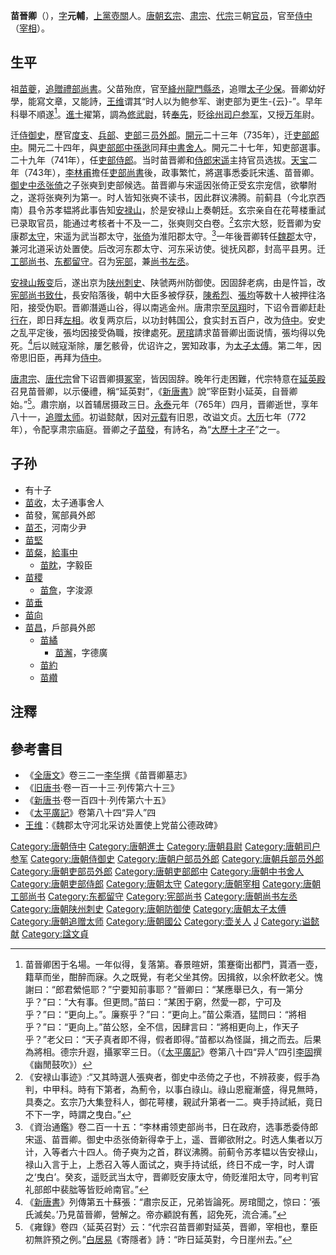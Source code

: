 '''苗晉卿'''（{{bd|685年||765年|catIdx=M苗}}），[[表字|字]]'''元輔'''，[[上党郡|上黨]][[壶关县|壺關]]人。[[唐朝|唐朝]][[唐玄宗|玄宗]]、[[唐肃宗|肃宗]]、[[唐代宗|代宗]]三朝[[官员|官员]]，官至[[侍中|侍中]]（[[宰相|宰相]]）。

== 生平 ==

祖[[苗夔|苗夔]]，[[追贈|追贈]][[禮部尚書|禮部尚書]]。父苗殆庶，官至[[絳州|絳州]][[禹门口|龍門]][[縣丞|縣丞]]，追赠[[太子少保|太子少保]]。晉卿幼好學，能寫文章，又能詩，[[王维|王维]]谓其“时人以为鲍参军、谢吏部为更生-{云}-”。早年科舉不順遂<ref>苗晉卿困于名場。一年似得，复落第。春景暄妍，策蹇衛出都門，貰酒一壺，籍草而坐，酣醉而寐。久之既覺，有老父坐其傍。因揖敘，以余杯飲老父。愧謝曰：“郎君縈悒耶？”宁要知前事耶？”晉卿曰：“某應舉已久，有一第分乎？”曰：“大有事。但更問。”苗曰：“某困于窮，然愛一郡，宁可及乎？”曰：“更向上。”。廉察乎？”曰：“更向上。”苗公乘酒，猛問曰：“將相乎？”曰：“更向上。”苗公怒，全不信，因肆言曰：“將相更向上，作天子乎？”老父曰：“天子真者即不得，假者即得。”苗都以為怪誕，揖之而去。后果為將相。德宗升遐，攝冢宰三日。（《[[太平廣記|太平廣記]]》卷第八十四“异人”四引[[李固|李固]]撰《幽閒鼓吹》）</ref>。[[進士|進士]]擢第，調為[[修武县|修武]][[县尉|尉]]，转[[奉先县|奉先]]，贬[[徐州_(刘宋)|徐州]][[司户参军|司户参军]]，又授[[万年县_(北周)|万年]]尉。

迁[[侍御史|侍御史]]，歷官[[度支|度支]]、[[兵部|兵部]]、[[吏部|吏部]]三[[员外郎|员外郎]]。[[開元|開元]]二十三年（735年），迁[[吏部郎中|吏部郎中]]。開元二十四年，與[[吏部|吏部]][[郎中|郎中]][[孫逖|孫逖]]同拜[[中書舍人|中書舍人]]。開元二十七年，知吏部選事。二十九年（741年），任[[吏部侍郎|吏部侍郎]]。当时苗晋卿和[[侍郎|侍郎]][[宋遥|宋遥]]主持官员选拔。[[天宝_(唐朝)|天宝]]二年（743年），[[李林甫|李林甫]]擔任[[吏部尚書|吏部尚書]]後，政事繁忙，將選事悉委託宋遙、苗晉卿。[[御史中丞|御史中丞]][[张倚|张倚]]之子张奭到吏部候选。苗晋卿与宋遥因张倚正受玄宗宠信，欲攀附之，遂将张奭列为第一。时人皆知张奭不读书，因此群议沸腾。前蓟县（今北京西南）县令苏孝韫將此事告知[[安禄山|安禄山]]，於是安禄山上奏朝廷。玄宗亲自在花萼楼重試已录取官员，能通过考核者十不及一二，张奭则交白卷。<ref>《安禄山事迹》:“又其時選人張奭者，御史中丞倚之子也，不辨菽麥，假手為判，中甲科。時有下第者，為薊令，以事白祿山。祿山恩寵漸盛，得見無時，具奏之。玄宗乃大集登科人，御花萼樓，親試升第者一二。奭手持試紙，竟日不下一字，時謂之曳白。”</ref>玄宗大怒，贬晋卿为安康郡[[太守|太守]]，宋遥为武当郡太守，[[张倚|张倚]]为淮阳郡太守。<ref>《資治通鑑》卷二百一十五：“李林甫领吏部尚书，日在政府，选事悉委侍郎宋遥、苗晋卿。御史中丞张倚新得幸于上，遥、晋卿欲附之。时选人集者以万计，入等者六十四人。倚子奭为之首，群议沸腾。前蓟令苏孝韫以告安禄山，禄山入言于上，上悉召入等人面试之，奭手持试纸，终日不成一字，时人谓之‘曳白’。癸亥，遥贬武当太守，晋卿贬安康太守，倚贬淮阳太守，同考判官礼部郎中裴朏等皆贬岭南官。”</ref>一年後晋卿转任[[魏郡|魏郡]]太守，兼河北道采访处置使。后改河东郡太守、河东采访使。徙抚风郡，封高平县男。迁[[工部尚书|工部尚书]]、[[东都留守|东都留守]]。召为[[宪部|宪部]]，兼[[尚书左丞|尚书左丞]]。

[[安史之亂|安禄山叛变]]后，遂出京为[[陕州|陕州]][[刺史|刺史]]、陕虢两州防御使。因固辞老病，由是忤旨，改[[宪部尚书|宪部尚书]][[致仕|致仕]]，長安陷落後，朝中大臣多被俘获，[[陳希烈|陳希烈]]、[[張均|張均]]等数十人被押往洛阳，接受伪职。晋卿潛遁山谷，得以南逃金州。唐肃宗至[[凤翔府|凤翔]]时，下诏令晋卿赶赴[[行在|行在]]，即日拜[[左相|左相]]。收复两京后，以功封韩国公，食实封五百户，改为[[侍中|侍中]]。安史之乱平定後，張均因接受偽職，按律處死。[[房琯|房琯]]請求苗晉卿出面说情，張均得以免死。<ref>《[[新唐書|新唐書]]》列傳第五十蘇張：“肅宗反正，兄弟皆論死。房琯聞之，惊曰：‘張氏滅矣。’乃見苗晉卿，營解之。帝亦顧說有舊，詔免死，流合浦。”</ref>后以贼寇渐除，屢乞骸骨，优诏许之，罢知政事，为[[太子太傅|太子太傅]]。第二年，因帝思旧臣，再拜为[[侍中|侍中]]。

[[唐肃宗|唐肃宗]]、[[唐代宗|唐代宗]]曾下诏晋卿摄[[冢宰|冢宰]]，皆因固辞。晚年行走困難，代宗特意在[[延英殿|延英殿]]召見苗晉卿，以示優禮，稱“延英對”，《[[新唐書|新唐書]]》說“宰臣對小延英，自晉卿始。”<ref>《雍錄》卷四〈延英召對〉云：“代宗召苗晋卿對延英，晋卿，宰相也，羣臣初無許預之例。”[[白居易|白居易]]《寄隱者》詩：“昨日延英對，今日崖州去。”</ref>。肅宗崩，以首辅居摄政三日。[[永泰_(唐朝)|永泰]]元年（765年）四月，晋卿逝世，享年八十一，[[追赠|追赠]][[太师|太师]]。初谥懿献，因对[[元载|元载]]有旧恩，改谥文贞。[[大曆|大历]]七年（772年），令配享肃宗庙庭。晉卿之子[[苗發|苗發]]，有詩名，為“[[大歷十才子|大歷十才子]]”之一。

==子孙==
*有十子
*[[苗收|苗收]]，太子通事舍人
*苗發，駕部員外郎
*[[苗丕|苗丕]]，河南少尹
*[[苗堅|苗堅]]
*[[苗粲|苗粲]]，[[給事中|給事中]]
**[[苗眈|苗眈]]，字毅臣
*[[苗稷|苗稷]]
**[[苗詹|苗詹]]，字浚源
*[[苗垂|苗垂]]
*[[苗向|苗向]]
*[[苗昌|苗昌]]，戶部員外郎
**[[苗繘|苗繘]]
***[[苗澥|苗澥]]，字德廣
**[[苗約|苗約]]
**[[苗纘|苗纘]]

==注釋==
<div class="references-small">
<references />
</div>

==參考書目==
*《[[全唐文|全唐文]]》卷三二一[[李华|李华]]撰《苗晋卿墓志》
*《[[旧唐书|旧唐书]]·卷一百一十三·列传第六十三》
*《[[新唐书|新唐书]]·卷一百四十·列传第六十五》
*《[[太平廣記|太平廣記]]》卷第八十四“异人”四
* [[王维|王维]]：《魏郡太守河北采访处置使上党苗公德政碑》

{{DEFAULTSORT:M}}
[[Category:唐朝侍中|Category:唐朝侍中]]
[[Category:唐朝進士|Category:唐朝進士]]
[[Category:唐朝县尉|Category:唐朝县尉]]
[[Category:唐朝司户参军|Category:唐朝司户参军]]
[[Category:唐朝侍御史|Category:唐朝侍御史]]
[[Category:唐朝户部员外郎|Category:唐朝户部员外郎]]
[[Category:唐朝兵部员外郎|Category:唐朝兵部员外郎]]
[[Category:唐朝吏部员外郎|Category:唐朝吏部员外郎]]
[[Category:唐朝吏部郎中|Category:唐朝吏部郎中]]
[[Category:唐朝中书舍人|Category:唐朝中书舍人]]
[[Category:唐朝吏部侍郎|Category:唐朝吏部侍郎]]
[[Category:唐朝太守|Category:唐朝太守]]
[[Category:唐朝宰相|Category:唐朝宰相]]
[[Category:唐朝工部尚书|Category:唐朝工部尚书]]
[[Category:东都留守|Category:东都留守]]
[[Category:宪部尚书|Category:宪部尚书]]
[[Category:唐朝尚书左丞|Category:唐朝尚书左丞]]
[[Category:唐朝陕州刺史|Category:唐朝陕州刺史]]
[[Category:唐朝防御使|Category:唐朝防御使]]
[[Category:唐朝太子太傅|Category:唐朝太子太傅]]
[[Category:唐朝追赠太师|Category:唐朝追赠太师]]
[[Category:唐朝國公|Category:唐朝國公]]
[[Category:壶关人|Category:壶关人]]
[[Category:苗姓|J]]
[[Category:谥懿献|Category:谥懿献]]
[[Category:諡文貞|Category:諡文貞]]